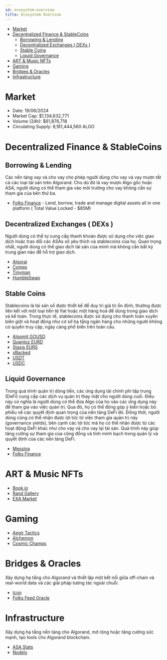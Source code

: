 ```yaml
---
id: ecosystem-overview
title: Ecosystem Overview
---
```


-   [Market](#market)
-   [Decentralized Finance &
    StableCoins](#decentralized-finance--stablecoins)
    -   [Borrowing & Lending](#borrowing--lending)
    -   [Decentralized Exchanges ( DEXs
        )](#decentralized-exchanges--dexs-)
    -   [Stable Coins](#stable-coins)
    -   [Liquid Governance](#liquid-governance)
-   [ART & Music NFTs](#art--music-nfts)
-   [Gaming](#gaming)
-   [Bridges & Oracles](#bridges--oracles)
-   [Infrastructure](#infrastructure)

# Market

-   Date: 19/06/2024
-   Market Cap: \$1,134,632,771
-   Volume (24h): \$61,876,718
-   Circulating Supply: 8,181,444,560 ALGO

# Decentralized Finance & StableCoins

## Borrowing & Lending

Các nền tảng vay và cho vay cho phép người dùng cho vay và vay mượn tất
cả các loại tài sản trên Algorand. Cho dù đó là vay mượn Algo gốc hoặc
ASA, người dùng có thể tham gia vào môi trường cho vay không cần sự tham
gia của bên thứ ba.

-   [Folks Finance](https://folks.finance/) - Lend, borrow, trade and
    manage digital assets all in one platform ( Total Value Locked -
    \$85M)

## Decentralized Exchanges ( DEXs )

Người dùng có thể tự cung cấp thanh khoản được sử dụng cho việc giao
dịch hoặc trao đổi các ASAs số yêu thích và stablecoins của họ. Quan
trọng nhất, người dùng có thể giao dịch tài sản của mình mà không cần
bất kỳ trung gian nào để hỗ trợ giao dịch.

-   [Algorai](https://algorai.finance/)
-   [Compx](https://app.compx.io/farms)
-   [Tinyman](https://tinyman.org/)
-   [HumbleSwap](https://app.humble.sh/pool)

## Stable Coins

Stablecoins là tài sản số được thiết kế để duy trì giá trị ổn định,
thường được liên kết với một loại tiền tệ fiat hoặc một hàng hoá để dùng
trong giao dịch và kế toán. Trong thực tế, stablecoins được sử dụng cho
thanh toán xuyên biên giới và hoạt động như cơ sở hạ tầng ngân hàng cho
những người không có quyền truy cập, ngày càng phổ biến trên toàn cầu.

-   [Algomit GOUSD](https://algomint.io/)
-   [Quantoz EURD](https://quantoz.com/)
-   [Stasis EURS](https://eurs.stasis.net/)
-   [xBacked](https://www.xbacked.io/)
-   [USDT](https://tether.to/en/)
-   [USDC](https://www.circle.com/blog/ushering-in-the-next-chapter-for-usdc)

## Liquid Governance

Trong quá trình quản trị dòng tiền, các ứng dụng tài chính phi tập trung
(DeFi) cung cấp các dịch vụ quản trị thay mặt cho người dùng cuối. Điều
này có nghĩa là người dùng có thể đưa Algo của họ vào các ứng dụng này
để tham gia vào việc quản trị. Qua đó, họ có thể đóng góp ý kiến hoặc bỏ
phiếu về các quyết định quan trọng của nền tảng DeFi đó. Đồng thời,
người dùng cũng có thể nhận được lợi tức từ việc tham gia quản trị này
(governance yields), bên cạnh các lợi tức mà họ có thể nhận được từ các
hoạt động DeFi khác như cho vay và cho vay lại tài sản. Quá trình này
giúp tăng cường sự tham gia của cộng đồng và tính minh bạch trong quản
lý và quyết định của các nền tảng DeFi.

-   [Messina](https://messina.one/)
-   [Folks Finance](https://folks.finance/)

# ART & Music NFTs

-   [Book.io](https://book.io/)
-   [Rand Gallery](https://www.randgallery.com/algo-collection)
-   [EXA Market](https://exa.market/)

# Gaming

-   [Aegir Tactics](https://www.aegirtactics.com/)
-   [Alchemon](https://x.com/alchemonnft)
-   [Cosmic Champs](https://beta.cosmicchamps.com/)

# Bridges & Oracles

Xây dựng hạ tầng cho Algorand và thiết lập một kết nối giữa off-chain và
real-world data và các giải pháp tương tác ngoài chuỗi.

-   [Icon](https://www.icon.foundation/)
-   [Folks Feed Oracle](https://www.folksfeed.io/)

# Infrastructure

Xây dựng hạ tầng nền tảng cho Algorand, mở rộng hoặc tăng cường sức
mạnh, tạo tools cho Algorand blockchain.

-   [ASA Stats](https://www.asastats.com/)
-   [Nodely](https://nodely.io/)
